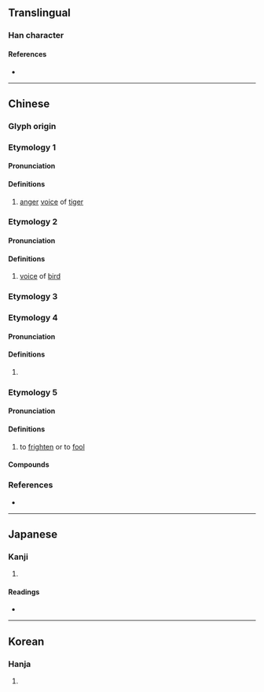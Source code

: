{{character info/new}}
==Translingual==

===Han character===
{{Han char|rn=30|rad=口|as=08|sn=11|four=61014|canj=RYPN,RYPU|ids=⿰口虎}}

====References====
* {{Han ref|kx=0193.120|dkj=03756|dj=0413.230|hdz=10640.010|uh=552C|ud=21804|bh=B0E4|bd=45284}}

----

==Chinese==
{{zh-forms}}

===Glyph origin===
{{Han etym}}
{{Han compound|口|虎|c1=s|c2=p|ls=psc}}

===Etymology 1===

====Pronunciation====
{{zh-pron
|m=xiāo
|c=
|mc=1
|oc=1
|cat=n
}}

====Definitions====
{{zh-hanzi}}

# [[anger]] [[voice]] of [[tiger]]

===Etymology 2===

====Pronunciation====
{{zh-pron
|m=guó
|c=
|mc=2
|oc=2
|cat=n
}}

====Definitions====
{{zh-hanzi}}

# [[voice]] of [[bird]]

===Etymology 3===
{{zh-see|號|v|to roar}}

===Etymology 4===

====Pronunciation====
{{zh-pron
|m=xià
|c=haak3
|cat=v
}}

====Definitions====
{{zh-hanzi}}

# {{zh-alt-form|嚇|to [[frighten]]|tr=-}}

===Etymology 5===

====Pronunciation====
{{zh-pron
|m=hǔ
|c=fu2
|mn=hó
|cat=v
}}

====Definitions====
{{zh-hanzi}}

# to [[frighten]] or to [[fool]]

====Compounds====
{{zh-der|嚇唬|唬鬼瞞神|嚇眉唬眼|唬人|詐唬}}

===References===
* {{R:yue:mfccd}}

----

==Japanese==

===Kanji===
{{ja-kanji|grade=|rs=口08}}

# {{defn|lang=ja|sort=口08}}

====Readings====
* {{ja-readings|on=[[か]] (ka), [[け]] (ke), [[こう]] (kō), [[ごう]] (gō), [[きょう]] (kyō), [[かく]] (kaku), [[きゃく]] (kyaku)|kun=}}

----

==Korean==

===Hanja===
{{ko-hanja|hangeul=호|rv=ho|mr=ho}}

# {{defn|lang=ko|sort=口08}}